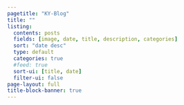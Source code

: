 ```yaml
---
pagetitle: "KY-Blog"
title: ""
listing:
  contents: posts
  fields: [image, date, title, description, categories]
  sort: "date desc"
  type: default
  categories: true
  #feed: true
  sort-ui: [title, date]
  filter-ui: false
page-layout: full
title-block-banner: true
---
```


::: column-page
:::
